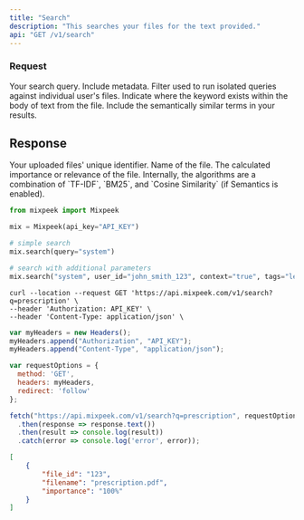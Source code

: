 ```yaml
---
title: "Search"
description: "This searches your files for the text provided."
api: "GET /v1/search"
---
```


### Request

<ParamField query="q" type="string" required>
    Your search query.
</ParamField>

<ParamField query="metadata" type="string" optional>
    Include metadata.
</ParamField>

<ParamField query="user_id" type="string" optional>
    Filter used to run isolated queries against individual user's files.
</ParamField>

<ParamField query="context" type="boolean" default="False" optional>
    Indicate where the keyword exists within the body of text from the file.
</ParamField>

<ParamField query="semantics" type="boolean" default="False" optional>
    Include the semantically similar terms in your results.
</ParamField>

## Response

<ResponseField name="file_id" type="string" required>
    Your uploaded files' unique identifier.
</ResponseField>

<ResponseField name="filename" type="string" required>
    Name of the file.
</ResponseField>

<ResponseField name="filename" type="string" required>
    The calculated importance or relevance of the file. Internally, the algorithms are a combination of `TF-IDF`, `BM25`, and `Cosine Similarity` (if Semantics is enabled).
</ResponseField>


<RequestExample>

```python Python
from mixpeek import Mixpeek

mix = Mixpeek(api_key="API_KEY")

# simple search
mix.search(query="system")

# search with additional parameters
mix.search("system", user_id="john_smith_123", context="true", tags="legal, document")
```

```shell Shell
curl --location --request GET 'https://api.mixpeek.com/v1/search?q=prescription' \
--header 'Authorization: API_KEY' \
--header 'Content-Type: application/json' \
```

```javascript Javascript
var myHeaders = new Headers();
myHeaders.append("Authorization", "API_KEY");
myHeaders.append("Content-Type", "application/json");

var requestOptions = {
  method: 'GET',
  headers: myHeaders,
  redirect: 'follow'
};

fetch("https://api.mixpeek.com/v1/search?q=prescription", requestOptions)
  .then(response => response.text())
  .then(result => console.log(result))
  .catch(error => console.log('error', error));
```

</RequestExample>

<ResponseExample>

```json
[
    {
        "file_id": "123",
        "filename": "prescription.pdf",
        "importance": "100%"
    }
]
```

</ResponseExample>
